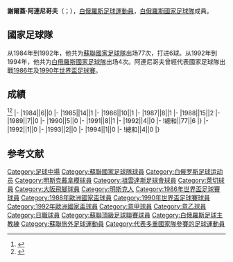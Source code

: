 {{Infobox football biography
|name=謝爾蓋·阿連尼哥夫
|image=
|fullname=Сяргей Яўгенавіч Алейнікаў 
|birth_date={{Birth date and age|1961|11|7}}
|cityofbirth=[[明斯克|明斯克]]
|countryofbirth=[[蘇聯|蘇聯]]
|height=
|position=[[中场|中场]]
|currentclub=
|years=1981-1989<br/>1989-1990<br/>1990-1992<br/>1993-1995<br/>1996<br/>1997<br/>1998
|clubs=[[明斯克戴拿模足球會|明斯克迪納摩]]<br/>[[尤文图斯足球俱乐部|祖雲達斯]]<br/>[[莱切足球俱乐部|萊切]]<br/>[[大阪飛腳|大阪飛腳]]<br/>{{abbr|IK烏德瓦拉|IK Oddevold}}<br/>{{abbr|阿納尼城|AS Città di Anagni Calcio}}<br/>{{abbr|USC科里利亞諾|USC Corigliano Calcio}}
|caps(goals)=
|nationalyears=1984-1992<br/>1992-1994
|nationalteam=[[蘇聯國家足球隊|蘇聯]]<br/>[[白俄羅斯國家足球隊|白俄羅斯]]
|nationalcaps(goals)=77 (6)<br/>4 (0)
}}
'''謝爾蓋·阿連尼哥夫'''（{{lang-be|Сяргей Яўгенавіч Алейнікаў}}；{{Bd|1961年|11月7日||}}），[[白俄羅斯|白俄羅斯]][[足球|足球]][[運動員|運動員]]，[[白俄羅斯國家足球隊|白俄羅斯國家足球隊]]成員。

==國家足球隊==
从1984年到1992年，他共为[[蘇聯國家足球隊|蘇聯國家足球隊]]出场77次，打进6球。从1992年到1994年，他共为[[白俄羅斯國家足球隊|白俄羅斯國家足球隊]]出场4次。阿連尼哥夫曾經代表國家足球隊出戰[[1986年世界盃足球賽|1986年]]及[[1990年世界盃足球賽|1990年世界盃足球賽]]。

==成績==
<ref>{{Cite web |url=http://www.rsssf.com/miscellaneous/aleinikov-intl.html |title=RSSSF |accessdate=2017-01-25 |archive-date=2017-06-22 |archive-url=https://web.archive.org/web/20170622000022/http://www.rsssf.com/miscellaneous/aleinikov-intl.html |dead-url=no }}</ref><ref>{{Cite web |url=http://www.national-football-teams.com/player/19045/Syarhey_Aleynikaw.html |title=National Football Teams |accessdate=2017-01-25 |archive-date=2016-10-24 |archive-url=https://web.archive.org/web/20161024193734/http://www.national-football-teams.com/player/19045/Syarhey_Aleynikaw.html |dead-url=no }}</ref>
{{Football player national team statistics|URS}}
|-
|1984||6||0
|-
|1985||14||1
|-
|1986||10||1
|-
|1987||8||1
|-
|1988||15||2
|-
|1989||7||0
|-
|1990||5||0
|-
|1991||8||1
|-
|1992||4||0
|-
!總和||77||6
|}
{{Football player national team statistics|BLR}}
|-
|1992||1||0
|-
|1993||2||0
|-
|1994||1||0
|-
!總和||4||0
|}

==参考文献==
{{Reflist}}

{{DEFAULTSORT: Aleinikov, Sergei}}
[[Category:足球中場|Category:足球中場]]
[[Category:蘇聯國家足球隊球員|Category:蘇聯國家足球隊球員]]
[[Category:白俄罗斯足球运动员|Category:白俄罗斯足球运动员]]
[[Category:明斯克戴拿模球員|Category:明斯克戴拿模球員]]
[[Category:祖雲達斯足球會球員|Category:祖雲達斯足球會球員]]
[[Category:萊切球員|Category:萊切球員]]
[[Category:大阪飛腳球員|Category:大阪飛腳球員]]
[[Category:明斯克人|Category:明斯克人]]
[[Category:1986年世界盃足球賽球員|Category:1986年世界盃足球賽球員]]
[[Category:1988年歐洲國家盃球員|Category:1988年歐洲國家盃球員]]
[[Category:1990年世界盃足球賽球員|Category:1990年世界盃足球賽球員]]
[[Category:1992年歐洲國家盃球員|Category:1992年歐洲國家盃球員]]
[[Category:意甲球員|Category:意甲球員]]
[[Category:意乙球員|Category:意乙球員]]
[[Category:日職球員|Category:日職球員]]

[[Category:蘇聯頂級足球聯賽球員|Category:蘇聯頂級足球聯賽球員]]
[[Category:白俄羅斯足球主教練|Category:白俄羅斯足球主教練]]
[[Category:蘇聯旅外足球運動員|Category:蘇聯旅外足球運動員]]
[[Category:代表多重國家隊參賽的足球運動員|Category:代表多重國家隊參賽的足球運動員]]